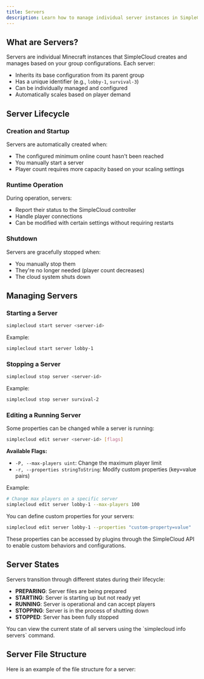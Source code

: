 ```yaml
---
title: Servers
description: Learn how to manage individual server instances in SimpleCloud
---
```


## What are Servers?

Servers are individual Minecraft instances that SimpleCloud creates and manages based on your group configurations. Each server:

- Inherits its base configuration from its parent group
- Has a unique identifier (e.g., `lobby-1`, `survival-3`)
- Can be individually managed and configured
- Automatically scales based on player demand

## Server Lifecycle

### Creation and Startup

Servers are automatically created when:

- The configured minimum online count hasn't been reached
- You manually start a server
- Player count requires more capacity based on your scaling settings

### Runtime Operation

During operation, servers:

- Report their status to the SimpleCloud controller
- Handle player connections
- Can be modified with certain settings without requiring restarts

### Shutdown

Servers are gracefully stopped when:

- You manually stop them
- They're no longer needed (player count decreases)
- The cloud system shuts down

## Managing Servers

### Starting a Server

```bash
simplecloud start server <server-id>
```

Example:

```bash
simplecloud start server lobby-1
```

### Stopping a Server

```bash
simplecloud stop server <server-id>
```

Example:

```bash
simplecloud stop server survival-2
```

### Editing a Running Server

Some properties can be changed while a server is running:

```bash
simplecloud edit server <server-id> [flags]
```

**Available Flags:**

- `-P, --max-players uint`: Change the maximum player limit
- `-r, --properties stringToString`: Modify custom properties (key=value pairs)

Example:

```bash
# Change max players on a specific server
simplecloud edit server lobby-1 --max-players 100
```

You can define custom properties for your servers:

```bash
simplecloud edit server lobby-1 --properties "custom-property=value"
```

These properties can be accessed by plugins through the SimpleCloud API to enable custom behaviors and configurations.

## Server States

Servers transition through different states during their lifecycle:

- **PREPARING**: Server files are being prepared
- **STARTING**: Server is starting up but not ready yet
- **RUNNING**: Server is operational and can accept players
- **STOPPING**: Server is in the process of shutting down
- **STOPPED**: Server has been fully stopped

<Callout type="info">
  You can view the current state of all servers using the `simplecloud info
  servers` command.
</Callout>

## Server File Structure

Here is an example of the file structure for a server:

<Files>
  <Folder name="running" defaultOpen>
    <Folder name="dynamic" defaultOpen>
      <Folder name="lobby" defaultOpen>
        <Folder name="lobby-1" defaultOpen>
          <Folder name="logs" />
          <Folder name="plugins" />
          <Folder name="worlds" />
          <File name="server.properties" />
        </Folder>
      </Folder>
    </Folder>
    <Folder name="static" defaultOpen>
      <Folder name="survival" defaultOpen>
        <Folder name="survival-1" defaultOpen>
          <Folder name="logs" />
          <Folder name="plugins" />
          <Folder name="worlds" />
          <File name="server.properties" />
        </Folder>
      </Folder>
    </Folder>
  </Folder>
</Files>
